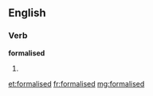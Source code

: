 ==English==

===Verb===
'''formalised'''

# {{past of|[[formalise]]}}

[[et:formalised]]
[[fr:formalised]]
[[mg:formalised]]